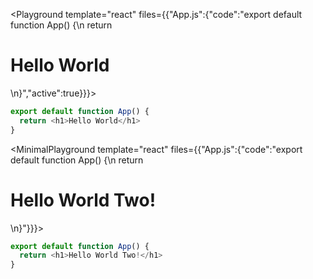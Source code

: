 <Playground template="react" files={{"App.js":{"code":"export default function App() {\n  return <h1>Hello World</h1>\n}","active":true}}}>
  ```js name=App.js active
  export default function App() {
    return <h1>Hello World</h1>
  }
  ```
</Playground>

<MinimalPlayground template="react" files={{"App.js":{"code":"export default function App() {\n  return <h1>Hello World Two!</h1>\n}"}}}>
  ```js name=App.js
  export default function App() {
    return <h1>Hello World Two!</h1>
  }
  ```
</MinimalPlayground>

